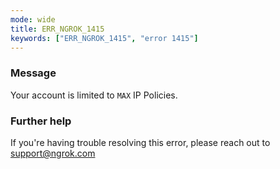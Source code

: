 ```yaml
---
mode: wide
title: ERR_NGROK_1415
keywords: ["ERR_NGROK_1415", "error 1415"]
---
```


### Message

Your account is limited to `MAX` IP Policies.

### Further help

If you're having trouble resolving this error, please reach out to [support@ngrok.com](mailto:support@ngrok.com?subject=Help%20with%20ERR_NGROK_1415)

